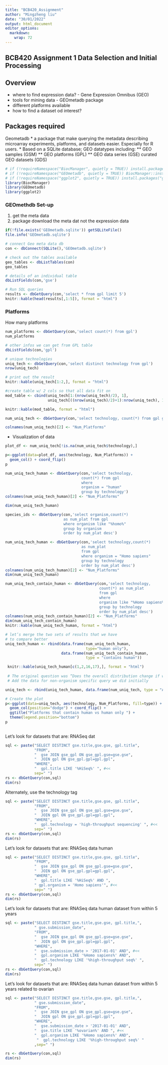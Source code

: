 ```yaml
---
title: "BCB420_Assignment"
author: "Mingzheng liu"
date: "30/01/2022"
output: html_document
editor_options: 
  markdown: 
    wrap: 72
---
```

 BCB420 Assignment 1 Data Selection and Initial Processing
---
## Overview
* where to find expression data? - Gene Expression Omnibus (GEO)
* tools for mining data - GEOmetadb package
* different platforms available
* how to find a dataset od interest?

## Packages required
Geometadb
* a package that make querying the metadata describing microarray experiments, platforms, and datasets easier. Especially for R users.
* Based on a SQLite database; GEO datatypes including:
** GEO samples (GSM)
** GEO platforms (GPL)
** GEO data series (GSE) curated GEO datasets (GDS)

```r
# if (!requireNamespace("BiocManager", quietly = TRUE)) install.packages("BiocManager")
# if (!requireNamespace("GEOmetadb", quietly = TRUE)) BiocManager::install("GEOmetadb")
# if (!requireNamespace("ggplot2", quietly = TRUE)) install.packages("ggplot2")
library(BiocManager)
library(GEOmetadb)
library(ggplot2)
```

### GEOmethdb Set-up
1. get the meta data
2. package download the meta dat not the expression data

```r
if(!file.exists('GEOmetadb.sqlite')) getSQLiteFile()
file.info('GEOmetadb.sqlite')

# connect Geo meta data db
con <- dbConnect(SQLite(),'GEOmetadb.sqlite')

# check out the tables available
geo_tables <- dbListTables(con)
geo_tables

# details of an individual table
dbListFields(con,'gse')

# Run SQL queries
results <- dbGetQuery(con,'select * from gpl limit 5')
knitr::kable(head(results[,1:5]), format = "html")
```

### Platforms
How many platforms

```r
num_platforms <- dbGetQuery(con,'select count(*) from gpl')
num_platforms

# other infos we can get from GPL table
dbListFields(con,'gpl')

# unique technologies
uniq_tech <- dbGetQuery(con,'select distinct technology from gpl')
nrow(uniq_tech)

# print out the result
knitr::kable(uniq_tech[1:2,], format = "html")

#create table w/ 2 cols so that all data fit on 
mod_table <- cbind(uniq_tech[1:(nrow(uniq_tech)/2), 1],
                   uniq_tech[((nrow(uniq_tech)/2)+1):nrow(uniq_tech), 1])

knitr::kable(mod_table, format = "html")

num_uniq_tech <- dbGetQuery(con,'select technology, count(*) from gpl group by technology')

colnames(num_uniq_tech)[2] <- "Num_Platforms"
```

* Visualization of data
```r
plot_df <- num_uniq_tech[!is.na(num_uniq_tech$technology),]

p<-ggplot(data=plot_df, aes(technology, Num_Platforms)) +
  geom_col() + coord_flip()
p
```

```r
num_uniq_tech_human <- dbGetQuery(con,'select technology,
                                  count(*) from gpl 
                                  where 
                                  organism = "human" 
                                  group by technology')
colnames(num_uniq_tech_human)[2] <- "Num_Platforms"

dim(num_uniq_tech_human)
```

```r
species_ids <- dbGetQuery(con,'select organism,count(*) 
                          as num_plat from gpl 
                          where organism like "%homo%" 
                          group by organism 
                          order by num_plat desc')

num_uniq_tech_human <- dbGetQuery(con,'select technology,count(*) 
                                  as num_plat 
                                  from gpl 
                                  where organism = "Homo sapiens" 
                                  group by technology  
                                  order by num_plat desc')
colnames(num_uniq_tech_human)[2] <- "Num_Platforms"
dim(num_uniq_tech_human)
```

```r
num_uniq_tech_contain_human <- dbGetQuery(con,'select technology,
                                          count(*) as num_plat 
                                          from gpl 
                                          where 
                                          organism like "%Homo sapiens%" 
                                          group by technology 
                                          order by num_plat desc')
colnames(num_uniq_tech_contain_human)[2] <- "Num_Platforms"
dim(num_uniq_tech_contain_human)
knitr::kable(num_uniq_tech_human, format = "html")

# let’s merge the two sets of results that we have
# to compare better
uniq_tech_human <- rbind(data.frame(num_uniq_tech_human, 
                                    type="human only"),
                         data.frame(num_uniq_tech_contain_human, 
                                    type = "contains human"))

 knitr::kable(uniq_tech_human[c(1,2,16,17),], format = "html")
 
 # The original question was “Does the overall distribution change if we look for human only?”
 # Add the data for non-organism specific query we did initially

uniq_tech <- rbind(uniq_tech_human, data.frame(num_uniq_tech, type = "All species"))

# Create the plot
p<-ggplot(data=uniq_tech, aes(technology, Num_Platforms, fill=type)) +
  geom_col(position="dodge") + coord_flip() + 
  ggtitle("Platforms that contain human vs human only ") + 
  theme(legend.position="bottom") 
p
 
```
Let’s look for datasets that are:
RNASeq dat
```r
sql <- paste("SELECT DISTINCT gse.title,gse.gse, gpl.title",
             "FROM",
             "  gse JOIN gse_gpl ON gse_gpl.gse=gse.gse",
             "  JOIN gpl ON gse_gpl.gpl=gpl.gpl",
             "WHERE",
             "  gpl.title LIKE '%HiSeq%' ", #<<
             sep=" ")
rs <- dbGetQuery(con,sql)
dim(rs)
```
Alternately, use the technology tag
```r
sql <- paste("SELECT DISTINCT gse.title,gse.gse, gpl.title",
             "FROM",
             "  gse JOIN gse_gpl ON gse_gpl.gse=gse.gse",
             "  JOIN gpl ON gse_gpl.gpl=gpl.gpl",
             "WHERE",
             "  gpl.technology = 'high-throughput sequencing' ", #<<
             sep=" ")
rs <- dbGetQuery(con,sql)
dim(rs)
```
Let’s look for datasets that are:
RNASeq data
human
```r
sql <- paste("SELECT DISTINCT gse.title,gse.gse, gpl.title",
             "FROM",
             "  gse JOIN gse_gpl ON gse_gpl.gse=gse.gse",
             "  JOIN gpl ON gse_gpl.gpl=gpl.gpl",
             "WHERE",
             "  gpl.title LIKE '%HiSeq%' AND ",
             " gpl.organism = 'Homo sapiens'", #<< 
             sep=" ")
rs <- dbGetQuery(con,sql)
dim(rs)

```
Let’s look for datasets that are:
RNASeq data
human
dataset from within 5 years
```r
sql <- paste("SELECT DISTINCT gse.title,gse.gse, gpl.title,",
             " gse.submission_date",
             "FROM",
             "  gse JOIN gse_gpl ON gse_gpl.gse=gse.gse",
             "  JOIN gpl ON gse_gpl.gpl=gpl.gpl",
             "WHERE",
             "  gse.submission_date > '2017-01-01' AND", #<<
             "  gpl.organism LIKE '%Homo sapiens%' AND",
             "  gpl.technology LIKE '%high-throughput seq%' ",
             sep=" ")
rs <- dbGetQuery(con,sql)
dim(rs)
```
Let’s look for datasets that are:
RNASeq data
human
dataset from within 5 years
related to ovarian
```r
sql <- paste("SELECT DISTINCT gse.title,gse.gse, gpl.title,",
             " gse.submission_date",
             "FROM",
             "  gse JOIN gse_gpl ON gse_gpl.gse=gse.gse",
             "  JOIN gpl ON gse_gpl.gpl=gpl.gpl",
             "WHERE",
             "  gse.submission_date > '2017-01-01' AND",
             "  gse.title LIKE '%ovarian%' AND ", #<<
             "  gpl.organism LIKE '%Homo sapiens%' AND",
              "  gpl.technology LIKE '%high-throughput seq%' "
             ,sep=" ")

rs <- dbGetQuery(con,sql)
dim(rs)

```


